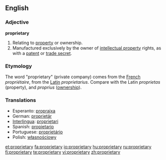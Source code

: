 ==English==

===Adjective===
{{rfp}}
'''proprietary'''

# Relating to [[property]] or ownership.
# Manufactured exclusively by the owner of [[intellectual property]] rights, as with a [[patent]] or [[trade secret]].

===Etymology===

The word "proprietary" (private company) comes from the [[French language|French]] ''propriétaire'', from the [[Latin]] ''proprietarius''. Compare with the Latin ''proprietas'' (property), and ''proprius'' ([[ownership]]).

===Translations===
{{rfc-level|Translations at L3+}}

*Esperanto: [[proprajxa]]
*German: [[proprietär]]
*[[Interlingua]]: [[proprietari]]
*Spanish: [[propietario]]
*Portuguese: [[proprietário]]
*Polish: [[własnościowy]]

[[et:proprietary]]
[[fa:proprietary]]
[[io:proprietary]]
[[hu:proprietary]]
[[ru:proprietary]]
[[fi:proprietary]]
[[te:proprietary]]
[[vi:proprietary]]
[[zh:proprietary]]